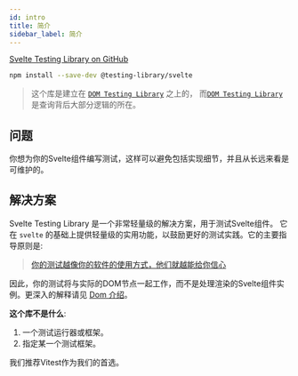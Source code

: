 ```yaml
---
id: intro
title: 简介
sidebar_label: 简介
---
```


[Svelte Testing Library on GitHub][gh]

[gh]: https://github.com/testing-library/svelte-testing-library

```bash npm2yarn
npm install --save-dev @testing-library/svelte
```

> 这个库是建立在 [`DOM Testing Library`](dom-testing-library/intro.mdx) 之上的，
> 而[`DOM Testing Library`](dom-testing-library/intro.mdx) 是查询背后大部分逻辑的所在。

## 问题

你想为你的Svelte组件编写测试，这样可以避免包括实现细节，并且从长远来看是可维护的。

## 解决方案

Svelte Testing Library 是一个非常轻量级的解决方案，用于测试Svelte组件。
它在 `svelte` 的基础上提供轻量级的实用功能，以鼓励更好的测试实践。它的主要指导原则是:

> [你的测试越像你的软件的使用方式，他们就越能给你信心](https://twitter.com/kentcdodds/status/977018512689455106)

因此，你的测试将与实际的DOM节点一起工作，而不是处理渲染的Svelte组件实例。更深入的解释请见
[Dom 介绍][dom-solution-explainer]。

[dom-solution-explainer]: ../dom-testing-library/intro.mdx#this-solution
[react-solution-explainer]: ../react-testing-library/intro.mdx#this-solution

**这个库不是什么**:

1.  一个测试运行器或框架。
2.  指定某一个测试框架。

我们推荐Vitest作为我们的首选。
